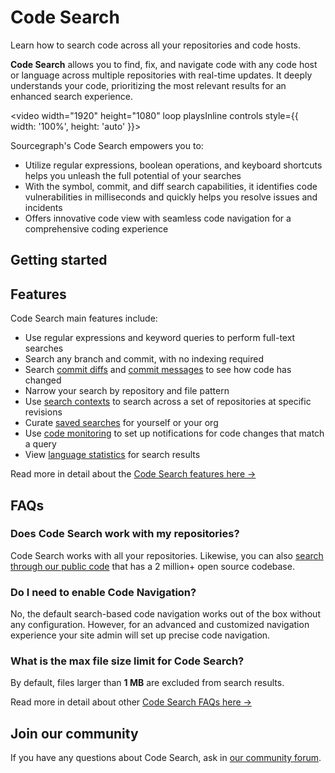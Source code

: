 # Code Search

<p className="subtitle">Learn how to search code across all your repositories and code hosts.</p>

**Code Search** allows you to find, fix, and navigate code with any code host or language across multiple repositories with real-time updates. It deeply understands your code, prioritizing the most relevant results for an enhanced search experience.

<video width="1920" height="1080" loop playsInline controls style={{ width: '100%', height: 'auto' }}>
  <source src="https://storage.googleapis.com/sourcegraph-assets/Docs/Media/Sourcegraph%20Code%20Search.webm" type="video/webm"/>
</video>

Sourcegraph's Code Search empowers you to:

- Utilize regular expressions, boolean operations, and keyboard shortcuts helps you unleash the full potential of your searches
- With the symbol, commit, and diff search capabilities, it identifies code vulnerabilities in milliseconds and quickly helps you resolve issues and incidents
- Offers innovative code view with seamless code navigation for a comprehensive coding experience

## Getting started

<LinkCards>

  <LinkCard href="https://sourcegraph.com/contact/request-info?form_submission_source=pricing-enterprise" imgSrc="https://sourcegraph.com/.assets/img/sourcegraph-mark.svg" imgAlt="Sourcegraph" title="Get single-tenant instance managed by Sourcegraph." description="Sign up and get a 30 day free trial for your team." />

</LinkCards>

<QuickLinks>

<QuickLink title="Search Query Syntax" icon='lightbulb' href="/code-search/queries" description="Learn about the search pattern syntax and filters available for Code Search." />

<QuickLink title="Search Examples" icon='theming' href="/code-search/queries/examples" description="Learn about some common search use cases and examples." />

<QuickLink title="Features" icon='presets' href="/code-search/features" description="Learn about the core search features." />

<QuickLink title="Advanced Features" icon='installation' href="/code-search/working/saved_searches" description="Learn about advanced features like saved searches and search contexts." />

</QuickLinks>

## Features

Code Search main features include:

- Use regular expressions and keyword queries to perform full-text searches
- Search any branch and commit, with no indexing required
- Search [commit diffs](/code-search/features#commit-diff-search) and [commit messages](/code-search/features#commit-message-search) to see how code has changed
- Narrow your search by repository and file pattern
- Use [search contexts](/code-search/features#search-contexts) to search across a set of repositories at specific revisions
- Curate [saved searches](/code-search/features#saved-searches) for yourself or your org
- Use [code monitoring](/code_monitoring/) to set up notifications for code changes that match a query
- View [language statistics](/code-search/features#statistics) for search results

<Callout type="note"> Read more in detail about the [Code Search features here →](/code-search/features)</Callout>

## FAQs

### Does Code Search work with my repositories?

Code Search works with all your repositories. Likewise, you can also [search through our public code](https://sourcegraph.com/search) that has a 2 million+ open source codebase.

### Do I need to enable Code Navigation?

No, the default search-based code navigation works out of the box without any configuration. However, for an advanced and customized navigation experience your site admin will set up precise code navigation.

### What is the max file size limit for Code Search?

By default, files larger than **1 MB** are excluded from search results.

<Callout type="note"> Read more in detail about other [Code Search FAQs here →](/code-search/faq)</Callout>

## Join our community

If you have any questions about Code Search, ask in [our community forum](https://community.sourcegraph.com).
